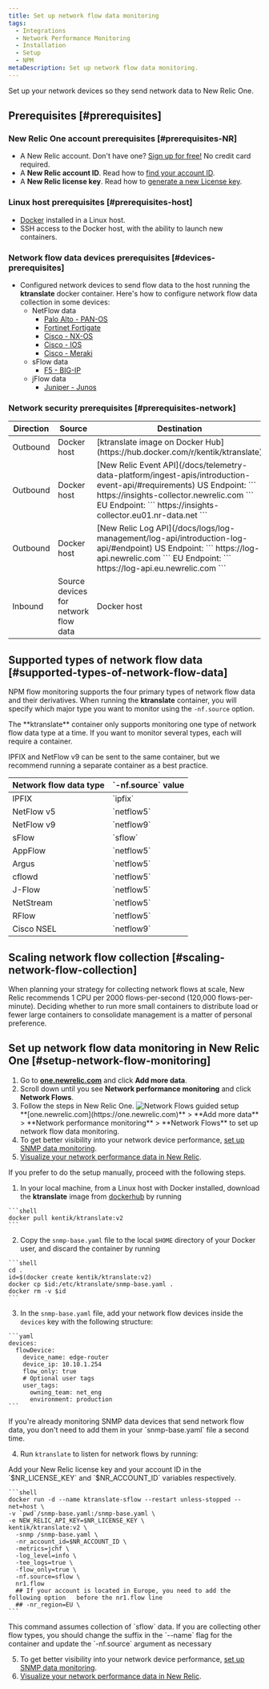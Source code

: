 ```yaml
---
title: Set up network flow data monitoring
tags:
  - Integrations
  - Network Performance Monitoring
  - Installation
  - Setup
  - NPM
metaDescription: Set up network flow data monitoring.
---
```


Set up your network devices so they send network data to New Relic One.

## Prerequisites [#prerequisites]

### New Relic One account prerequisites [#prerequisites-NR]

- A New Relic account. Don't have one? [Sign up for free!](https://newrelic.com/signup) No credit card required.
- A **New Relic account ID**. Read how to [find your account ID](/docs/accounts/accounts-billing/account-setup/account-id/).
- A **New Relic license key**. Read how to [generate a new License key](/docs/apis/intro-apis/new-relic-api-keys/#ingest-license-key).

### Linux host prerequisites [#prerequisites-host]

- [Docker](https://docs.docker.com/engine/install/) installed in a Linux host.
- SSH access to the Docker host, with the ability to launch new containers.

### Network flow data devices prerequisites [#devices-prerequisites]

- Configured network devices to send flow data to the host running the **ktranslate** docker container. Here's how to configure network flow data collection in some devices:
  - NetFlow data
    - [Palo Alto - PAN-OS](https://docs.paloaltonetworks.com/pan-os/8-1/pan-os-admin/monitoring/netflow-monitoring/configure-netflow-exports)
    - [Fortinet Fortigate](https://kb.fortinet.com/kb/documentLink.do?externalID=FD36460)
    - [Cisco - NX-OS](https://www.cisco.com/c/en/us/td/docs/switches/datacenter/nexus9000/sw/7-x/system_management/configuration/guide/b_Cisco_Nexus_9000_Series_NX-OS_System_Management_Configuration_Guide_7x/b_Cisco_Nexus_9000_Series_NX-OS_System_Management_Configuration_Guide_7x_chapter_011100.html#task_52D8A0952B06404197D2536B6E33EE80)
    - [Cisco - IOS](https://www.cisco.com/c/en/us/td/docs/ios/netflow/configuration/guide/12_2sr/nf_12_2sr_book/cfg_nflow_data_expt.html#wp1087069)
    - [Cisco - Meraki](https://documentation.meraki.com/MX/Monitoring_and_Reporting/NetFlow_Overview)
  - sFlow data
    - [F5 - BIG-IP](https://techdocs.f5.com/en-us/bip-upd-16-0-0-u2/external-monitoring-of-big-ip-systems-implementations/monitoring-big-ip-system-traffic-with-sflow.html#GUID-294498AA-BBF7-4E5A-8AD8-1F778E294EE7)
  - jFlow data
    - [Juniper - Junos](https://www.juniper.net/documentation/us/en/software/junos/flow-monitoring/flow-monitoring.pdf)

### Network security prerequisites [#prerequisites-network]

<table>
  <thead>
    <tr>
      <th style={{ width: "100px" }}>
        Direction
      </th>
      <th>
        Source
      </th>
      <th>
        Destination
      </th>
      <th>
        Ports
      </th>
      <th>
        Protocol
      </th>
    </tr>
  </thead>
    <tbody>
    <tr>
      <td>
        Outbound
      </td>
      <td>
        Docker host
      </td>
      <td>
        [ktranslate image on Docker Hub](https://hub.docker.com/r/kentik/ktranslate)
      </td>
      <td>
        443
      </td>
      <td>
        TCP
      </td>
    </tr>
    <tr>
      <td>
        Outbound
      </td>
      <td>
        Docker host
      </td>
      <td>
        [New Relic Event API](/docs/telemetry-data-platform/ingest-apis/introduction-event-api/#requirements)
        US Endpoint:
        ```
        https://insights-collector.newrelic.com
        ```
        EU Endpoint:
        ```
        https://insights-collector.eu01.nr-data.net
        ```
      </td>
      <td>
        443
      </td>
      <td>
        TCP
      </td>
    </tr>
    <tr>
      <td>
        Outbound
      </td>
      <td>
        Docker host
      </td>
      <td>
        [New Relic Log API](/docs/logs/log-management/log-api/introduction-log-api/#endpoint)
        US Endpoint:
        ```
        https://log-api.newrelic.com
        ```
        EU Endpoint:
        ```
        https://log-api.eu.newrelic.com
        ```
      </td>
      <td>
        443
      </td>
      <td>
        TCP
      </td>
    </tr>
    <tr>
      <td>
        Inbound
      </td>
      <td>
        Source devices for network flow data
      </td>
      <td>
        Docker host
      </td>
      <td>
        9995 (default)
      </td>
      <td>
        UDP
      </td>
    </tr>
    </tbody>
</table>

## Supported types of network flow data [#supported-types-of-network-flow-data]

NPM flow monitoring supports the four primary types of network flow data and their derivatives. When running the **ktranslate** container, you will specify which major type you want to monitor using the `-nf.source` option.

<Callout variant="important">
The **ktranslate** container only supports monitoring one type of network flow data type at a time. If you want to monitor several types, each will require a container. 

IPFIX and NetFlow v9 can be sent to the same container, but we recommend running a separate container as a best practice.
</Callout>

<table>
  <thead>
    <tr>
      <th style={{ width: "300px" }}>
        Network flow data type
      </th>
      <th>
        `-nf.source` value
      </th>
    </tr>
  </thead>
    <tbody>
    <tr>
      <td>
        IPFIX
      </td>
      <td>
        `ipfix`
      </td>
    </tr>
    <tr>
      <td>
        NetFlow v5
      </td>
      <td>
        `netflow5`
      </td>
    </tr>
    <tr>
      <td>
        NetFlow v9
      </td>
      <td>
        `netflow9`
      </td>
    </tr>
    <tr>
      <td>
        sFlow
      </td>
      <td>
        `sflow`
      </td>
    </tr>
    <tr>
      <td>
        AppFlow
      </td>
      <td>
        `netflow5`
      </td>
    </tr>
    <tr>
      <td>
        Argus
      </td>
      <td>
        `netflow5`
      </td>
    </tr>
    <tr>
      <td>
        cflowd
      </td>
      <td>
        `netflow5`
      </td>
    </tr>
    <tr>
      <td>
        J-Flow
      </td>
      <td>
        `netflow5`
      </td>
    </tr>
    <tr>
      <td>
        NetStream
      </td>
      <td>
        `netflow5`
      </td>
    </tr>
    <tr>
      <td>
        RFlow
      </td>
      <td>
        `netflow5`
      </td>
    </tr>
    <tr>
      <td>
        Cisco NSEL
      </td>
      <td>
        `netflow9`
      </td>
    </tr>
    </tbody>
</table>

## Scaling network flow collection [#scaling-network-flow-collection]

When planning your strategy for collecting network flows at scale, New Relic recommends 1 CPU per 2000 flows-per-second (120,000 flows-per-minute). Deciding whether to run more small containers to distribute load or fewer large containers to consolidate management is a matter of personal preference.

## Set up network flow data monitoring in New Relic One [#setup-network-flow-monitoring]

1. Go to **[one.newrelic.com](https://one.newrelic.com)** and click **Add more data**.
2. Scroll down until you see **Network performance monitoring** and click **Network Flows**.
3. Follow the steps in New Relic One.
  ![Network Flows guided setup](./img/network-flows-guided-install.png "Network Flows guided setup")
    <figcaption>
    **[one.newrelic.com](https://one.newrelic.com)** > **Add more data** > **Network performance monitoring** > **Network Flows** to set up network flow data monitoring.
    </figcaption>
4. To get better visibility into your network device performance, [set up SNMP data monitoring](/docs/network-performance-monitoring/setup-performance-monitoring/snmp-performance-monitoring).
5. [Visualize your network performance data in New Relic](/docs/network-performance-monitoring/monitoring-network-data/visualize-network-data).

<CollapserGroup>
  <Collapser
    id="manual-setup"
    title="Manual setup"
  >
  If you prefer to do the setup manually, proceed with the following steps.

  1. In your local machine, from a Linux host with Docker installed, download the **ktranslate** image from [dockerhub](https://hub.docker.com/) by running

    ```shell
    docker pull kentik/ktranslate:v2
    ```

  2. Copy the `snmp-base.yaml` file to the local `$HOME` directory of your Docker user, and discard the container by running

    ```shell
    cd .
    id=$(docker create kentik/ktranslate:v2)
    docker cp $id:/etc/ktranslate/snmp-base.yaml .
    docker rm -v $id
    ```

  3. In the `snmp-base.yaml` file, add your network flow devices inside the `devices` key with the following structure:

    ```yaml
    devices:
      flowDevice:
        device_name: edge-router
        device_ip: 10.10.1.254
        flow_only: true
        # Optional user tags
        user_tags:
          owning_team: net_eng
          environment: production
    ```

  <Callout variant="tip">
  If you're already monitoring SNMP data devices that send network flow data, you don't need to add them in your `snmp-base.yaml` file a second time.
  </Callout>

  4. Run `ktranslate` to listen for network flows by running:

  <Callout variant="tip">
  Add your New Relic license key and your account ID in the `$NR_LICENSE_KEY` and `$NR_ACCOUNT_ID` variables respectively.
  </Callout>

    ```shell
    docker run -d --name ktranslate-sflow --restart unless-stopped --net=host \
    -v `pwd`/snmp-base.yaml:/snmp-base.yaml \
    -e NEW_RELIC_API_KEY=$NR_LICENSE_KEY \
    kentik/ktranslate:v2 \
      -snmp /snmp-base.yaml \
      -nr_account_id=$NR_ACCOUNT_ID \
      -metrics=jchf \
      -log_level=info \
      -tee_logs=true \
      -flow_only=true \
      -nf.source=sflow \
      nr1.flow
      ## If your account is located in Europe, you need to add the following option   before the nr1.flow line
      ## -nr_region=EU \
    ```

  <Callout variant="tip">
  This command assumes collection of `sflow` data. If you are collecting other flow types, you should change the suffix in the `--name` flag for the container and update the `-nf.source` argument as necessary
  </Callout>

  5. To get better visibility into your network device performance, [set up SNMP data monitoring](/docs/network-performance-monitoring/setup-performance-monitoring/snmp-performance-monitoring).
  6. [Visualize your network performance data in New Relic](/docs/network-performance-monitoring/monitoring-network-data/visualize-network-data).
  </Collapser>
</CollapserGroup>
